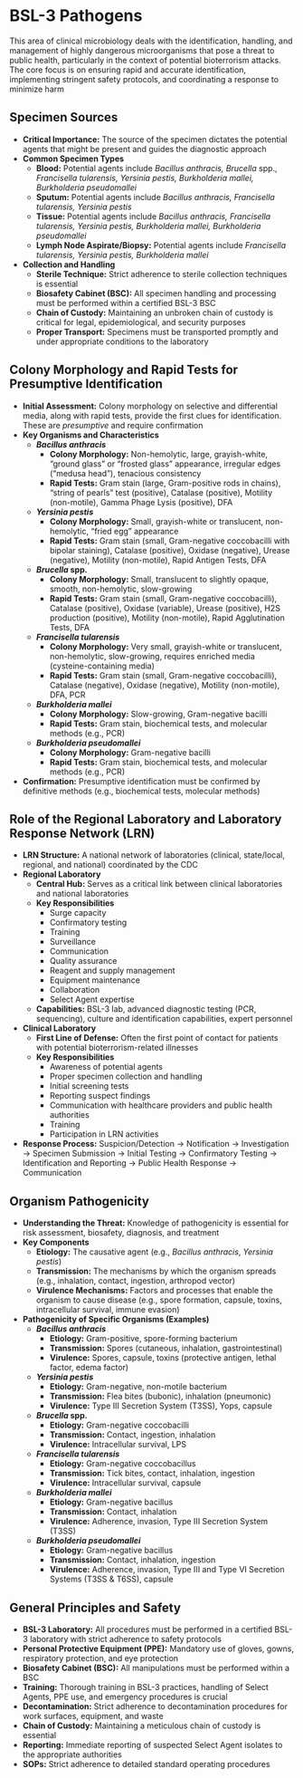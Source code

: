 # BSL-3 Pathogens {-}

This area of clinical microbiology deals with the identification, handling, and management of highly dangerous microorganisms that pose a threat to public health, particularly in the context of potential bioterrorism attacks. The core focus is on ensuring rapid and accurate identification, implementing stringent safety protocols, and coordinating a response to minimize harm

##  **Specimen Sources** {-}

*   **Critical Importance:** The source of the specimen dictates the potential agents that might be present and guides the diagnostic approach
*   **Common Specimen Types**
    *   **Blood:** Potential agents include *Bacillus anthracis, Brucella* spp., *Francisella tularensis, Yersinia pestis, Burkholderia mallei, Burkholderia pseudomallei*
    *   **Sputum:** Potential agents include *Bacillus anthracis, Francisella tularensis, Yersinia pestis*
    *   **Tissue:** Potential agents include *Bacillus anthracis, Francisella tularensis, Yersinia pestis, Burkholderia mallei, Burkholderia pseudomallei*
    *   **Lymph Node Aspirate/Biopsy:** Potential agents include *Francisella tularensis, Yersinia pestis, Burkholderia mallei*
*   **Collection and Handling**
    *   **Sterile Technique:** Strict adherence to sterile collection techniques is essential
    *   **Biosafety Cabinet (BSC):** All specimen handling and processing must be performed within a certified BSL-3 BSC
    *   **Chain of Custody:** Maintaining an unbroken chain of custody is critical for legal, epidemiological, and security purposes
    *   **Proper Transport:** Specimens must be transported promptly and under appropriate conditions to the laboratory

##  **Colony Morphology and Rapid Tests for Presumptive Identification** {-}

*   **Initial Assessment:** Colony morphology on selective and differential media, along with rapid tests, provide the first clues for identification. These are *presumptive* and require confirmation
*   **Key Organisms and Characteristics**
    *   ***Bacillus anthracis***
        *   **Colony Morphology:** Non-hemolytic, large, grayish-white, "ground glass" or "frosted glass" appearance, irregular edges ("medusa head"), tenacious consistency
        *   **Rapid Tests:** Gram stain (large, Gram-positive rods in chains), "string of pearls" test (positive), Catalase (positive), Motility (non-motile), Gamma Phage Lysis (positive), DFA
    *   ***Yersinia pestis***
        *   **Colony Morphology:** Small, grayish-white or translucent, non-hemolytic, "fried egg" appearance
        *   **Rapid Tests:** Gram stain (small, Gram-negative coccobacilli with bipolar staining), Catalase (positive), Oxidase (negative), Urease (negative), Motility (non-motile), Rapid Antigen Tests, DFA
    *   ***Brucella* spp.**
        *   **Colony Morphology:** Small, translucent to slightly opaque, smooth, non-hemolytic, slow-growing
        *   **Rapid Tests:** Gram stain (small, Gram-negative coccobacilli), Catalase (positive), Oxidase (variable), Urease (positive), H2S production (positive), Motility (non-motile), Rapid Agglutination Tests, DFA
    *   ***Francisella tularensis***
        *   **Colony Morphology:** Very small, grayish-white or translucent, non-hemolytic, slow-growing, requires enriched media (cysteine-containing media)
        *   **Rapid Tests:** Gram stain (small, Gram-negative coccobacilli), Catalase (negative), Oxidase (negative), Motility (non-motile), DFA, PCR
    *   ***Burkholderia mallei***
        *   **Colony Morphology:** Slow-growing, Gram-negative bacilli
        *   **Rapid Tests:** Gram stain, biochemical tests, and molecular methods (e.g., PCR)
    *   ***Burkholderia pseudomallei***
        *   **Colony Morphology:** Gram-negative bacilli
        *   **Rapid Tests:** Gram stain, biochemical tests, and molecular methods (e.g., PCR)
*   **Confirmation:** Presumptive identification must be confirmed by definitive methods (e.g., biochemical tests, molecular methods)

##  **Role of the Regional Laboratory and Laboratory Response Network (LRN)** {-}

*   **LRN Structure:** A national network of laboratories (clinical, state/local, regional, and national) coordinated by the CDC
*   **Regional Laboratory**
    *   **Central Hub:** Serves as a critical link between clinical laboratories and national laboratories
    *   **Key Responsibilities**
        *   Surge capacity
        *   Confirmatory testing
        *   Training
        *   Surveillance
        *   Communication
        *   Quality assurance
        *   Reagent and supply management
        *   Equipment maintenance
        *   Collaboration
        *   Select Agent expertise
    *   **Capabilities:** BSL-3 lab, advanced diagnostic testing (PCR, sequencing), culture and identification capabilities, expert personnel
*   **Clinical Laboratory**
    *   **First Line of Defense:** Often the first point of contact for patients with potential bioterrorism-related illnesses
    *   **Key Responsibilities**
        *   Awareness of potential agents
        *   Proper specimen collection and handling
        *   Initial screening tests
        *   Reporting suspect findings
        *   Communication with healthcare providers and public health authorities
        *   Training
        *   Participation in LRN activities
*   **Response Process:** Suspicion/Detection -> Notification -> Investigation -> Specimen Submission -> Initial Testing -> Confirmatory Testing -> Identification and Reporting -> Public Health Response -> Communication

##  **Organism Pathogenicity** {-}

*   **Understanding the Threat:** Knowledge of pathogenicity is essential for risk assessment, biosafety, diagnosis, and treatment
*   **Key Components**
    *   **Etiology:** The causative agent (e.g., *Bacillus anthracis*, *Yersinia pestis*)
    *   **Transmission:** The mechanisms by which the organism spreads (e.g., inhalation, contact, ingestion, arthropod vector)
    *   **Virulence Mechanisms:** Factors and processes that enable the organism to cause disease (e.g., spore formation, capsule, toxins, intracellular survival, immune evasion)
*   **Pathogenicity of Specific Organisms (Examples)**
    *   ***Bacillus anthracis***
        *   **Etiology:** Gram-positive, spore-forming bacterium
        *   **Transmission:** Spores (cutaneous, inhalation, gastrointestinal)
        *   **Virulence:** Spores, capsule, toxins (protective antigen, lethal factor, edema factor)
    *   ***Yersinia pestis***
        *   **Etiology:** Gram-negative, non-motile bacterium
        *   **Transmission:** Flea bites (bubonic), inhalation (pneumonic)
        *   **Virulence:** Type III Secretion System (T3SS), Yops, capsule
    *   ***Brucella* spp.**
        *   **Etiology:** Gram-negative coccobacilli
        *   **Transmission:** Contact, ingestion, inhalation
        *   **Virulence:** Intracellular survival, LPS
    *   ***Francisella tularensis***
        *   **Etiology:** Gram-negative coccobacillus
        *   **Transmission:** Tick bites, contact, inhalation, ingestion
        *   **Virulence:** Intracellular survival, capsule
    *   ***Burkholderia mallei***
        *   **Etiology:** Gram-negative bacillus
        *   **Transmission:** Contact, inhalation
        *   **Virulence:** Adherence, invasion, Type III Secretion System (T3SS)
    *   ***Burkholderia pseudomallei***
        *   **Etiology:** Gram-negative bacillus
        *   **Transmission:** Contact, inhalation, ingestion
        *   **Virulence:** Adherence, invasion, Type III and Type VI Secretion Systems (T3SS & T6SS), capsule

##  **General Principles and Safety** {-}

*   **BSL-3 Laboratory:** All procedures must be performed in a certified BSL-3 laboratory with strict adherence to safety protocols
*   **Personal Protective Equipment (PPE):** Mandatory use of gloves, gowns, respiratory protection, and eye protection
*   **Biosafety Cabinet (BSC):** All manipulations must be performed within a BSC
*   **Training:** Thorough training in BSL-3 practices, handling of Select Agents, PPE use, and emergency procedures is crucial
*   **Decontamination:** Strict adherence to decontamination procedures for work surfaces, equipment, and waste
*   **Chain of Custody:** Maintaining a meticulous chain of custody is essential
*   **Reporting:** Immediate reporting of suspected Select Agent isolates to the appropriate authorities
*   **SOPs:** Strict adherence to detailed standard operating procedures
